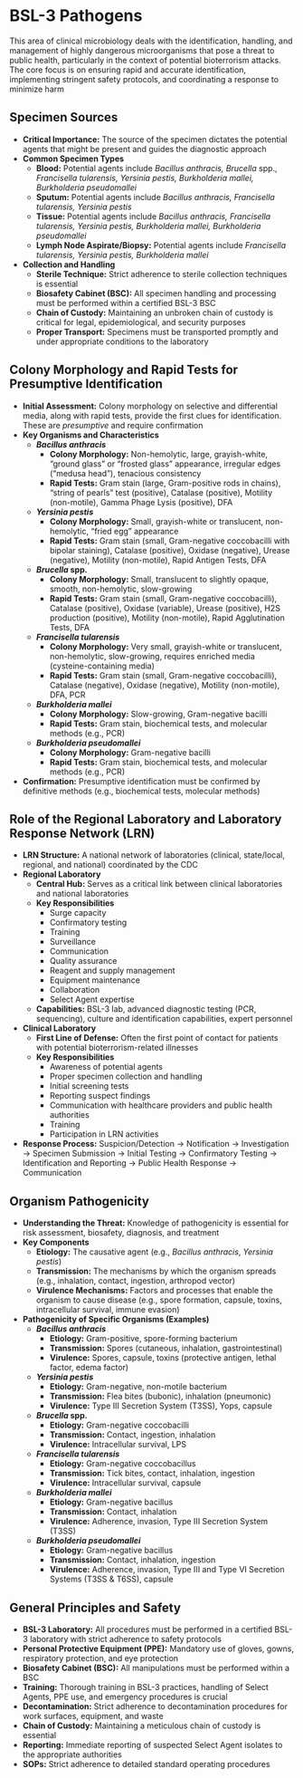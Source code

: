 # BSL-3 Pathogens {-}

This area of clinical microbiology deals with the identification, handling, and management of highly dangerous microorganisms that pose a threat to public health, particularly in the context of potential bioterrorism attacks. The core focus is on ensuring rapid and accurate identification, implementing stringent safety protocols, and coordinating a response to minimize harm

##  **Specimen Sources** {-}

*   **Critical Importance:** The source of the specimen dictates the potential agents that might be present and guides the diagnostic approach
*   **Common Specimen Types**
    *   **Blood:** Potential agents include *Bacillus anthracis, Brucella* spp., *Francisella tularensis, Yersinia pestis, Burkholderia mallei, Burkholderia pseudomallei*
    *   **Sputum:** Potential agents include *Bacillus anthracis, Francisella tularensis, Yersinia pestis*
    *   **Tissue:** Potential agents include *Bacillus anthracis, Francisella tularensis, Yersinia pestis, Burkholderia mallei, Burkholderia pseudomallei*
    *   **Lymph Node Aspirate/Biopsy:** Potential agents include *Francisella tularensis, Yersinia pestis, Burkholderia mallei*
*   **Collection and Handling**
    *   **Sterile Technique:** Strict adherence to sterile collection techniques is essential
    *   **Biosafety Cabinet (BSC):** All specimen handling and processing must be performed within a certified BSL-3 BSC
    *   **Chain of Custody:** Maintaining an unbroken chain of custody is critical for legal, epidemiological, and security purposes
    *   **Proper Transport:** Specimens must be transported promptly and under appropriate conditions to the laboratory

##  **Colony Morphology and Rapid Tests for Presumptive Identification** {-}

*   **Initial Assessment:** Colony morphology on selective and differential media, along with rapid tests, provide the first clues for identification. These are *presumptive* and require confirmation
*   **Key Organisms and Characteristics**
    *   ***Bacillus anthracis***
        *   **Colony Morphology:** Non-hemolytic, large, grayish-white, "ground glass" or "frosted glass" appearance, irregular edges ("medusa head"), tenacious consistency
        *   **Rapid Tests:** Gram stain (large, Gram-positive rods in chains), "string of pearls" test (positive), Catalase (positive), Motility (non-motile), Gamma Phage Lysis (positive), DFA
    *   ***Yersinia pestis***
        *   **Colony Morphology:** Small, grayish-white or translucent, non-hemolytic, "fried egg" appearance
        *   **Rapid Tests:** Gram stain (small, Gram-negative coccobacilli with bipolar staining), Catalase (positive), Oxidase (negative), Urease (negative), Motility (non-motile), Rapid Antigen Tests, DFA
    *   ***Brucella* spp.**
        *   **Colony Morphology:** Small, translucent to slightly opaque, smooth, non-hemolytic, slow-growing
        *   **Rapid Tests:** Gram stain (small, Gram-negative coccobacilli), Catalase (positive), Oxidase (variable), Urease (positive), H2S production (positive), Motility (non-motile), Rapid Agglutination Tests, DFA
    *   ***Francisella tularensis***
        *   **Colony Morphology:** Very small, grayish-white or translucent, non-hemolytic, slow-growing, requires enriched media (cysteine-containing media)
        *   **Rapid Tests:** Gram stain (small, Gram-negative coccobacilli), Catalase (negative), Oxidase (negative), Motility (non-motile), DFA, PCR
    *   ***Burkholderia mallei***
        *   **Colony Morphology:** Slow-growing, Gram-negative bacilli
        *   **Rapid Tests:** Gram stain, biochemical tests, and molecular methods (e.g., PCR)
    *   ***Burkholderia pseudomallei***
        *   **Colony Morphology:** Gram-negative bacilli
        *   **Rapid Tests:** Gram stain, biochemical tests, and molecular methods (e.g., PCR)
*   **Confirmation:** Presumptive identification must be confirmed by definitive methods (e.g., biochemical tests, molecular methods)

##  **Role of the Regional Laboratory and Laboratory Response Network (LRN)** {-}

*   **LRN Structure:** A national network of laboratories (clinical, state/local, regional, and national) coordinated by the CDC
*   **Regional Laboratory**
    *   **Central Hub:** Serves as a critical link between clinical laboratories and national laboratories
    *   **Key Responsibilities**
        *   Surge capacity
        *   Confirmatory testing
        *   Training
        *   Surveillance
        *   Communication
        *   Quality assurance
        *   Reagent and supply management
        *   Equipment maintenance
        *   Collaboration
        *   Select Agent expertise
    *   **Capabilities:** BSL-3 lab, advanced diagnostic testing (PCR, sequencing), culture and identification capabilities, expert personnel
*   **Clinical Laboratory**
    *   **First Line of Defense:** Often the first point of contact for patients with potential bioterrorism-related illnesses
    *   **Key Responsibilities**
        *   Awareness of potential agents
        *   Proper specimen collection and handling
        *   Initial screening tests
        *   Reporting suspect findings
        *   Communication with healthcare providers and public health authorities
        *   Training
        *   Participation in LRN activities
*   **Response Process:** Suspicion/Detection -> Notification -> Investigation -> Specimen Submission -> Initial Testing -> Confirmatory Testing -> Identification and Reporting -> Public Health Response -> Communication

##  **Organism Pathogenicity** {-}

*   **Understanding the Threat:** Knowledge of pathogenicity is essential for risk assessment, biosafety, diagnosis, and treatment
*   **Key Components**
    *   **Etiology:** The causative agent (e.g., *Bacillus anthracis*, *Yersinia pestis*)
    *   **Transmission:** The mechanisms by which the organism spreads (e.g., inhalation, contact, ingestion, arthropod vector)
    *   **Virulence Mechanisms:** Factors and processes that enable the organism to cause disease (e.g., spore formation, capsule, toxins, intracellular survival, immune evasion)
*   **Pathogenicity of Specific Organisms (Examples)**
    *   ***Bacillus anthracis***
        *   **Etiology:** Gram-positive, spore-forming bacterium
        *   **Transmission:** Spores (cutaneous, inhalation, gastrointestinal)
        *   **Virulence:** Spores, capsule, toxins (protective antigen, lethal factor, edema factor)
    *   ***Yersinia pestis***
        *   **Etiology:** Gram-negative, non-motile bacterium
        *   **Transmission:** Flea bites (bubonic), inhalation (pneumonic)
        *   **Virulence:** Type III Secretion System (T3SS), Yops, capsule
    *   ***Brucella* spp.**
        *   **Etiology:** Gram-negative coccobacilli
        *   **Transmission:** Contact, ingestion, inhalation
        *   **Virulence:** Intracellular survival, LPS
    *   ***Francisella tularensis***
        *   **Etiology:** Gram-negative coccobacillus
        *   **Transmission:** Tick bites, contact, inhalation, ingestion
        *   **Virulence:** Intracellular survival, capsule
    *   ***Burkholderia mallei***
        *   **Etiology:** Gram-negative bacillus
        *   **Transmission:** Contact, inhalation
        *   **Virulence:** Adherence, invasion, Type III Secretion System (T3SS)
    *   ***Burkholderia pseudomallei***
        *   **Etiology:** Gram-negative bacillus
        *   **Transmission:** Contact, inhalation, ingestion
        *   **Virulence:** Adherence, invasion, Type III and Type VI Secretion Systems (T3SS & T6SS), capsule

##  **General Principles and Safety** {-}

*   **BSL-3 Laboratory:** All procedures must be performed in a certified BSL-3 laboratory with strict adherence to safety protocols
*   **Personal Protective Equipment (PPE):** Mandatory use of gloves, gowns, respiratory protection, and eye protection
*   **Biosafety Cabinet (BSC):** All manipulations must be performed within a BSC
*   **Training:** Thorough training in BSL-3 practices, handling of Select Agents, PPE use, and emergency procedures is crucial
*   **Decontamination:** Strict adherence to decontamination procedures for work surfaces, equipment, and waste
*   **Chain of Custody:** Maintaining a meticulous chain of custody is essential
*   **Reporting:** Immediate reporting of suspected Select Agent isolates to the appropriate authorities
*   **SOPs:** Strict adherence to detailed standard operating procedures
